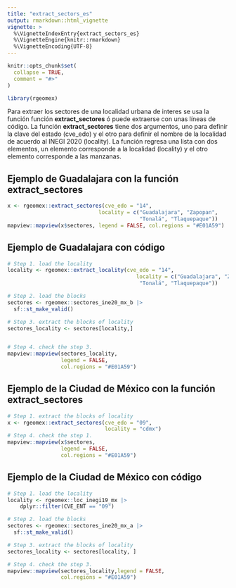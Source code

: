 ```yaml
---
title: "extract_sectors_es"
output: rmarkdown::html_vignette
vignette: >
  %\VignetteIndexEntry{extract_sectors_es}
  %\VignetteEngine{knitr::rmarkdown}
  %\VignetteEncoding{UTF-8}
---
```


```r
knitr::opts_chunk$set(
  collapse = TRUE,
  comment = "#>"
)
```

```r
library(rgeomex)
```


Para extraer los sectores de una localidad urbana de interes se usa la función función **extract_sectores** ó puede extraerse con unas líneas  de código. La función **extract_sectores** tiene dos argumentos, uno para definir la clave del estado (cve_edo) y el otro para definir el nombre de la localidad de acuerdo al INEGI 2020 (locality). La función regresa una lista con dos elementos, un elemento corresponde a la localidad (locality) y el otro elemento corresponde a las manzanas.


## Ejemplo de Guadalajara con la función **extract_sectores** 

```r
x <- rgeomex::extract_sectores(cve_edo = "14", 
                             locality = c("Guadalajara", "Zapopan",
                                          "Tonalá", "Tlaquepaque"))
mapview::mapview(x$sectores, legend = FALSE, col.regions = "#E01A59")
```

## Ejemplo de Guadalajara con **código** 


```r
# Step 1. load the locality
locality <- rgeomex::extract_locality(cve_edo = "14",
                                         locality = c("Guadalajara", "Zapopan",
                                          "Tonalá", "Tlaquepaque"))

# Step 2. load the blocks
sectores <- rgeomex::sectores_ine20_mx_b |>
  sf::st_make_valid()

# Step 3. extract the blocks of locality
sectores_locality <- sectores[locality,]


# Step 4. check the step 3.
mapview::mapview(sectores_locality, 
                 legend = FALSE, 
                 col.regions = "#E01A59")
```


## Ejemplo de la Ciudad de México con la función **extract_sectores** 

```r
# Step 1. extract the blocks of locality
x <- rgeomex::extract_sectores(cve_edo = "09", 
                               locality = "cdmx")
# Step 4. check the step 1.
mapview::mapview(x$sectores, 
                 legend = FALSE, 
                 col.regions = "#E01A59")
```


## Ejemplo de la Ciudad de México con **código** 

```r
# Step 1. load the locality
locality <- rgeomex::loc_inegi19_mx |>
    dplyr::filter(CVE_ENT == "09") 

# Step 2. load the blocks
sectores <- rgeomex::sectores_ine20_mx_a |>
  sf::st_make_valid()

# Step 3. extract the blocks of locality
sectores_locality <- sectores[locality, ]

# Step 4. check the step 3.
mapview::mapview(sectores_locality,legend = FALSE, 
                 col.regions = "#E01A59")
```


